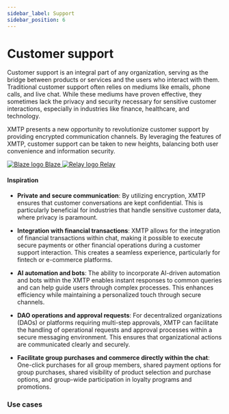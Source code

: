 ```yaml
---
sidebar_label: Support
sidebar_position: 6
---
```



# Customer support

Customer support is an integral part of any organization, serving as the bridge between products or services and the users who interact with them. Traditional customer support often relies on mediums like emails, phone calls, and live chat. While these mediums have proven effective, they sometimes lack the privacy and security necessary for sensitive customer interactions, especially in industries like finance, healthcare, and technology.

XMTP‍ presents a new opportunity to revolutionize customer support by providing encrypted communication channels. By leveraging the features of XMTP, customer support can be taken to new heights, balancing both user convenience and information security.

<div class="chain-list white">
  <a href="https://www.withblaze.app/" class="chain-item">
    <img alt="Blaze logo" src={blaze} />
    <span>Blaze</span>
  </a>
  <a href="https://relay.cc/" class="chain-item">
    <img alt="Relay logo" src={relay} />
    <span>Relay</span>
  </a>
</div>

#### Inspiration

- **Private and secure communication**: By utilizing encryption, XMTP ensures that customer conversations are kept confidential. This is particularly beneficial for industries that handle sensitive customer data, where privacy is paramount.

- **Integration with financial transactions**: XMTP allows for the integration of financial transactions within chat, making it possible to execute secure payments or other financial operations during a customer support interaction. This creates a seamless experience, particularly for fintech or e-commerce platforms.

- **AI automation and bots**: The ability to incorporate AI-driven automation and bots within the XMTP enables instant responses to common queries and can help guide users through complex processes. This enhances efficiency while maintaining a personalized touch through secure channels.

- **DAO operations and approval requests**: For decentralized organizations (DAOs) or platforms requiring multi-step approvals, XMTP can facilitate the handling of operational requests and approval processes within a secure messaging environment. This ensures that organizational actions are communicated clearly and securely.

- **Facilitate group purchases and commerce directly within the chat**: One-click purchases for all group members, shared payment options for group purchases, shared visibility of product selection and purchase options, and group-wide participation in loyalty programs and promotions.

### Use cases


<Usecases />
